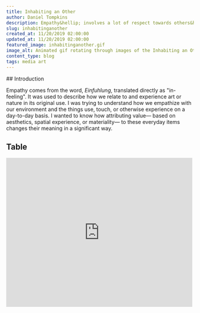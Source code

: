 ```yaml
---
title: Inhabiting an Other
author: Daniel Tompkins
description: Empathy&hellip; involves a lot of respect towards others&hellip; a tolerance to otherness without the projection of our feelings onto others, without stealing their voice and narrative. There is total acceptance of the difference in the other's (object's) feelings. Empathy is the way to understand another human being's spirit and mind, not only his feelings. In a confrontation with the other, and in respect for his experience, we can compare our lives and relfect on our morality and values. Empathy with another person helps us to know ourselves. Knowledge of another human being is therefore a way of self-reflection.
slug: inhabitinganother
created_at: 11/20/2019 02:00:00
updated_at: 11/20/2019 02:00:00
featured_image: inhabitinganother.gif
image_alt: Animated gif rotating through images of the Inhabiting an Other chamber and thesis presentation.
content_type: blog
tags: media art
---
```

<ProseWrapper>
## Introduction

Empathy comes from the word, _Einfuhlung_, translated directly as "in-feeling". It was used to describe how we relate to and experience art or nature in its original use. I was trying to understand how we empathize with our environment and the things use, touch, or otherwise experience on a day-to-day basis. I wanted to know how attributing value&mdash; based on aesthetics, spatial experience, or materiality&mdash; to these everyday items changes their meaning in a significant way.

## Table

<TwoColumn>
  <iframe
    src="https://player.vimeo.com/video/209776189"
    width="500px"
    height="400px"
    frameBorder="0"
    allow="autoplay; fullscreen"
    allowFullScreen
    style={{ display: "block", padding: "25px 0", maxWidth: "500px" }}
  />
  <ImageWrapper
    src="/assets/img/blog/inhabitinganother/table.gif"
    align="left"
    width="184"
    height="328"
  />
</TwoColumn>

The table that intersects with the wardrobe on one side was made earlier in my school year. It was an attempt to personify an inanimate object, making it fall over and "stand" back up with electrical motors. The movement, the human scale and functionality, were all tools to anthropomorphize the table with a personality.

Attached to the rest of the wardrobe, the motors would periodically buzz&mdash; and the legs would twitch. Inside the wardrobe, the table became an altar in a kind of "stage" for reading my stories&mdash; memories and events in which objects became special, unique, or even took on a spiritual value.

## Wardrobe

The "wardrobe" I built became the setting to read some stories about objects that had transcended their physical value to attain a kind of spiritual significance in my life. The installation was used as an incubator for this alternate language&mdash; animistic and anti-modern.

In the space, a light&mdash; bright pink&mdash; fatigues your blue and red cones; so you actually leave the wardrobe physically changed. The effect forces your surrounding to take on a greenish hue. It's an intimate relationship with the installation and your body. A person of my size would be perfectly framed around the head and shoulders.

It was constructed of mostly salvaged materials. I thought it drew power from these supplied histories. I kept all the internal structure from two sets of drawers; so you almost feel as though you _are_ sitting inside a cabinet. It transforms the scale of your body.

The interior was littered with "generic" objects: a BIC lighter, a little play block with letters on the sides, a deck of cards, some crayons, an alarm clock, and other stuff. These were "memory icons", placed there in an attempt to elicit memories regardless of whomever entered the space.

At the review, many of my critics were reluctant to go inside. Some didn't. I handed out a set of folded construction documents to contrast the emotional space with the stark pragmatism of dimensions and scale.

<hr/>

<ThreeColumn>
  <ImageWrapper
    src="/assets/img/blog/inhabitinganother/index.jpg"
    width="347"
    height="575"
  />
  <ImageWrapper
    src="/assets/img/blog/inhabitinganother/index3.jpg"
    width="347"
    height="575"
  />
  <ImageWrapper
    src="/assets/img/blog/inhabitinganother/index4.jpg"
    width="347"
    height="575"
  />
  <ImageWrapper
    src="/assets/img/blog/inhabitinganother/index5.jpg"
    width="347"
    height="575"
  />
  <ImageWrapper
    src="/assets/img/blog/inhabitinganother/index6.jpg"
    width="347"
    height="575"
  />
  <ImageWrapper
    src="/assets/img/blog/inhabitinganother/index7.jpg"
    width="347"
    height="575"
  />
  <ImageWrapper
    src="/assets/img/blog/inhabitinganother/index8.jpg"
    width="347"
    height="575"
  />
  <ImageWrapper
    src="/assets/img/blog/inhabitinganother/index9.jpg"
    width="347"
    height="575"
  />
  <ImageWrapper
    src="/assets/img/blog/inhabitinganother/index10.jpg"
    width="347"
    height="575"
  />
  <ImageWrapper
    src="/assets/img/blog/inhabitinganother/index11.jpg"
    width="347"
    height="575"
  />
  <ImageWrapper
    src="/assets/img/blog/inhabitinganother/index12.jpg"
    width="347"
    height="575"
  />
  <ImageWrapper
    src="/assets/img/blog/inhabitinganother/index13.jpg"
    width="347"
    height="575"
  />
  <ImageWrapper
    src="/assets/img/blog/inhabitinganother/index14.jpg"
    width="347"
    height="575"
  />
  <ImageWrapper
    src="/assets/img/blog/inhabitinganother/index15.jpg"
    width="347"
    height="575"
  />
  <ImageWrapper
    src="/assets/img/blog/inhabitinganother/index16.jpg"
    width="347"
    height="575"
  />
  <ImageWrapper
    src="/assets/img/blog/inhabitinganother/index17.jpg"
    width="347"
    height="575"
  />
  <ImageWrapper
    src="/assets/img/blog/inhabitinganother/index18.jpg"
    width="347"
    height="575"
  />
  <ImageWrapper
    src="/assets/img/blog/inhabitinganother/index19.jpg"
    width="347"
    height="575"
  />
  <ImageWrapper
    src="/assets/img/blog/inhabitinganother/index20.jpg"
    width="347"
    height="575"
  />
  <ImageWrapper
    src="/assets/img/blog/inhabitinganother/index21.jpg"
    width="347"
    height="575"
  />
  <ImageWrapper
    src="/assets/img/blog/inhabitinganother/index22.jpg"
    width="347"
    height="575"
  />
</ThreeColumn>

## Gallery
</ProseWrapper>
